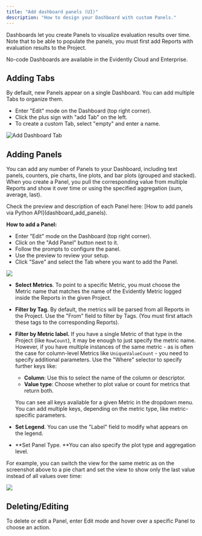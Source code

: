 ```yaml
---
title: "Add dashboard panels (UI)"
description: "How to design your Dashboard with custom Panels."
---
```


Dashboards let you create Panels to visualize evaluation results over time. Note that to be able to populate the panels, you must first add Reports with evaluation results to the Project.

<Check>
  No-code Dashboards are available in the Evidently Cloud and Enterprise.
</Check>

## Adding Tabs

By default, new Panels appear on a single Dashboard. You can add multiple Tabs to organize them.

- Enter "Edit" mode on the Dashboard (top right corner).
- Click the plus sign with "add Tab" on the left.
- To create a custom Tab, select "empty" and enter a name.

![Add Dashboard Tab](/images/dashboard/add_dashboard_tab_v2.gif)

## Adding Panels

You can add any number of Panels to your Dashboard, including text panels, counters, pie charts, line plots, and bar plots (grouped and stacked). When you create a Panel, you pull the corresponding value from multiple Reports and show it over time or using the specified aggregation (sum, average, last).

<Info>
  Check the preview and description of each Panel here: [How to add panels via Python API](dashboard_add_panels).
</Info>

**How to add a Panel:**

- Enter "Edit" mode on the Dashboard (top right corner).
- Click on the "Add Panel" button next to it.
- Follow the prompts to configure the panel.
- Use the preview to review your setup.
- Click "Save" and select the Tab where you want to add the Panel.

![](/images/dashboard/add_panel_ui.png)

- **Select Metrics**. To point to a specific Metric, you must choose the Metric name that matches the name of the Evidently Metric logged inside the Reports in the given Project.
- **Filter by Tag.** By default, the metrics will be parsed from all Reports in the Project. Use the "From" field to filter by Tags. (You must first attach these tags to the corresponding Reports).
- **Filter by Metric label.** If you have a single Metric of that type in the Project (like `RowCount`), it may be enough to just specify the metric name. However, if you have multiple instances of the same metric - as is often the case for column-level Metrics like `UniqueValueCount` - you need to specify additional parameters. Use the "Where" selector to specify further keys like:
  - **Column**: Use this to select the name of the column or descriptor.
  - **Value type**: Choose whether to plot value or count for metrics that return both.

  You can see all keys available for a given Metric in the dropdown menu. You can add multiple keys, depending on the metric type, like metric-specific parameters.
- **Set Legend**. You can use the "Label" field to modify what appears on the legend. 
- **Set Panel Type. **You can also specify the plot type and aggregation level. 

For example, you can switch the view for the same metric as on the screenshot above to a pie chart and set the view to show only the last value instead of all values over time:

![](/images/dashboard/add_panel_ui_pie.png)

## **Deleting/Editing**

To delete or edit a Panel, enter Edit mode and hover over a specific Panel to choose an action.